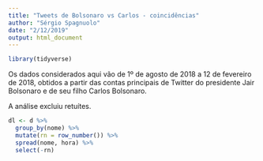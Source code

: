 ```yaml
---
title: "Tweets de Bolsonaro vs Carlos - coincidências"
author: "Sérgio Spagnuolo"
date: "2/12/2019"
output: html_document
---
```


```r
library(tidyverse)
```

Os dados considerados aqui vão de 1º de agosto de 2018 a 12 de fevereiro de 2018, obtidos a partir das contas principais de Twitter do presidente Jair Bolsonaro e de seu filho Carlos Bolsonaro. 

A análise excluiu retuítes. 

```r
dl <- d %>%
  group_by(nome) %>% 
  mutate(rn = row_number()) %>% 
  spread(nome, hora) %>%
  select(-rn)
```






